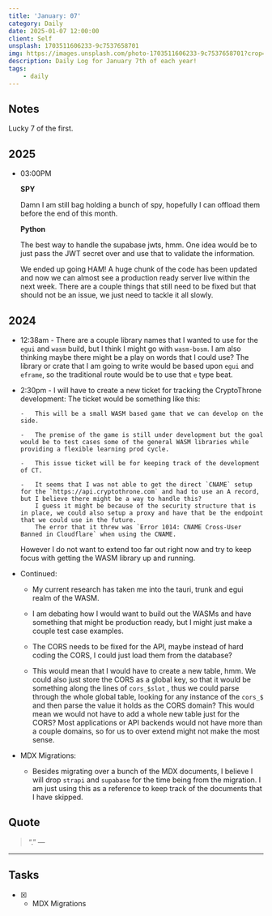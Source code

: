 ```yaml
---
title: 'January: 07'
category: Daily
date: 2025-01-07 12:00:00
client: Self
unsplash: 1703511606233-9c7537658701
img: https://images.unsplash.com/photo-1703511606233-9c7537658701?crop=entropy&cs=srgb&fm=jpg&ixid=MnwzNjM5Nzd8MHwxfHJhbmRvbXx8fHx8fHx8fDE2ODE3NDg2ODY&ixlib=rb-4.0.3&q=85
description: Daily Log for January 7th of each year!
tags:
    - daily
---
```


## Notes

Lucky 7 of the first.

## 2025

-   03:00PM

    **SPY**

    Damn I am still bag holding a bunch of spy, hopefully I can offload them before the end of this month.

    **Python**

    The best way to handle the supabase jwts, hmm.
    One idea would be to just pass the JWT secret over and use that to validate the information.
    
    We ended up going HAM!
    A huge chunk of the code has been updated and now we can almost see a production ready server live within the next week.
    There are a couple things that still need to be fixed but that should not be an issue, we just need to tackle it all slowly.


## 2024

-   12:38am - There are a couple library names that I wanted to use for the `egui` and `wasm` build, but I think I might go with `wasm-bosm`.
    I am also thinking maybe there might be a play on words that I could use?
    The library or crate that I am going to write would be based upon `egui` and `eframe`, so the traditional route would be to use that `e` type beat.
-   2:30pm - I will have to create a new ticket for tracking the CryptoThrone development:
    The ticket would be something like this:

        -   This will be a small WASM based game that we can develop on the side.

        -   The premise of the game is still under development but the goal would be to test cases some of the general WASM libraries while providing a flexible learning prod cycle.

        -   This issue ticket will be for keeping track of the development of CT.

        -   It seems that I was not able to get the direct `CNAME` setup for the `https://api.cryptothrone.com` and had to use an A record, but I believe there might be a way to handle this?
            I guess it might be because of the security structure that is in place, we could also setup a proxy and have that be the endpoint that we could use in the future.
            The error that it threw was `Error 1014: CNAME Cross-User Banned in Cloudflare` when using the CNAME.

    However I do not want to extend too far out right now and try to keep focus with getting the WASM library up and running.

-   Continued:

    -   My current research has taken me into the tauri, trunk and egui realm of the WASM.

    -   I am debating how I would want to build out the WASMs and have something that might be production ready, but I might just make a couple test case examples.

    -   The CORS needs to be fixed for the API, maybe instead of hard coding the CORS, I could just load them from the database?

    -   This would mean that I would have to create a new table, hmm.
        We could also just store the CORS as a global key, so that it would be something along the lines of `cors_$slot` , thus we could parse through the whole global table, looking for any instance of the `cors_$` and then parse the value it holds as the CORS domain?
        This would mean we would not have to add a whole new table just for the CORS? Most applications or API backends would not have more than a couple domains, so for us to over extend might not make the most sense.

-   MDX Migrations:

    -   Besides migrating over a bunch of the MDX documents, I believe I will drop `strapi` and `supabase` for the time being from the migration.
        I am just using this as a reference to keep track of the documents that I have skipped.


## Quote

> “.”
> — <cite></cite>

---

## Tasks

-   [x] -   MDX Migrations
